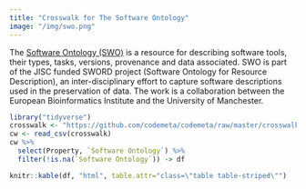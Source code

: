 ```yaml
---
title: "Crosswalk for The Software Ontology"
image: "/img/swo.png"
---
```


The [Software Ontology (SWO)](http://theswo.sourceforge.net/) is a resource for describing software tools, their types, tasks, versions, provenance and data associated. SWO is part of the JISC funded SWORD project (Software Ontology for Resource Description), an inter-disciplinary effort to capture software descriptions used in the preservation of data. The work is a collaboration between the European Bioinformatics Institute and the University of Manchester.




```r
library("tidyverse")
crosswalk <- "https://github.com/codemeta/codemeta/raw/master/crosswalk.csv"
cw <- read_csv(crosswalk)
cw %>% 
  select(Property, `Software Ontology`) %>%
  filter(!is.na(`Software Ontology`)) -> df

knitr::kable(df, "html", table.attr="class=\"table table-striped\"")
```
